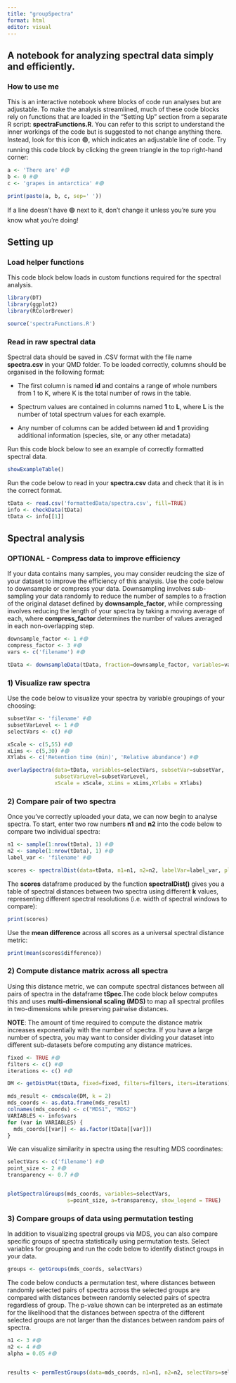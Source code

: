 ```yaml
---
title: "groupSpectra"
format: html
editor: visual
---
```


## A notebook for analyzing spectral data simply and efficiently.

### How to use me

This is an interactive notebook where blocks of code run analyses but are adjustable. To make the analysis streamlined, much of these code blocks rely on functions that are loaded in the "Setting Up" section from a separate R script: **spectraFunctions.R**. You can refer to this script to understand the inner workings of the code but is suggested to not change anything there. Instead, look for this icon 🟢, which indicates an adjustable line of code. Try running this code block by clicking the green triangle in the top right-hand corner:

```r
a <- 'There are' #🟢
b <- 0 #🟢
c <- 'grapes in antarctica' #🟢

print(paste(a, b, c, sep=' '))
```

If a line doesn't have 🟢 next to it, don't change it unless you're sure you know what you're doing!

## Setting up

### Load helper functions

This code block below loads in custom functions required for the spectral analysis.

```r
library(DT) 
library(ggplot2)
library(RColorBrewer)

source('spectraFunctions.R')
```

### Read in raw spectral data

Spectral data should be saved in .CSV format with the file name **spectra.csv** in your QMD folder. To be loaded correctly, columns should be organised in the following format:

-   The first column is named **id** and contains a range of whole numbers from 1 to K, where K is the total number of rows in the table.

-   Spectrum values are contained in columns named **1** to **L**, where **L** is the number of total spectrum values for each example.

-   Any number of columns can be added between **id** and **1** providing additional information (species, site, or any other metadata)

Run this code block below to see an example of correctly formatted spectral data.

```r
showExampleTable()
```

Run the code below to read in your **spectra.csv** data and check that it is in the correct format.

```r
tData <- read.csv('formattedData/spectra.csv', fill=TRUE)
info <- checkData(tData)
tData <- info[[1]]

```

## Spectral analysis

### OPTIONAL - Compress data to improve efficiency

If your data contains many samples, you may consider reudcing the size of your dataset to improve the efficiency of this analysis. Use the code below to downsample or compress your data. Downsampling involves sub-sampling your data randomly to reduce the number of samples to a fraction of the original dataset defined by **downsample_factor**, while compressing involves reducing the length of your spectra by taking a moving average of each, where **compress_factor** determines the number of values averaged in each non-overlapping step.

```r
downsample_factor <- 1 #🟢
compress_factor <- 3 #🟢
vars <- c('filename') #🟢

tData <- downsampleData(tData, fraction=downsample_factor, variables=vars) %>% compressData(k=compress_factor)
```

### 1) Visualize raw spectra

Use the code below to visualize your spectra by variable groupings of your choosing:

```r
subsetVar <- 'filename' #🟢
subsetVarLevel <- 1 #🟢
selectVars <- c() #🟢

xScale <- c(5,55) #🟢
xLims <- c(5,30) #🟢
XYlabs <- c('Retention time (min)', 'Relative abundance') #🟢

overlaySpectra(data=tData, variables=selectVars, subsetVar=subsetVar,
               subsetVarLevel=subsetVarLevel, 
               xScale = xScale, xLims = xLims,XYlabs = XYlabs)

```

### 2) Compare pair of two spectra

Once you've correctly uploaded your data, we can now begin to analyse spectra. To start, enter two row numbers **n1** and **n2** into the code below to compare two individual spectra:

```r
n1 <- sample(1:nrow(tData), 1) #🟢
n2 <- sample(1:nrow(tData), 1) #🟢                 
label_var <- 'filename' #🟢                 

scores <- spectralDist(data=tData, n1=n1, n2=n2, labelVar=label_var, plotSpectra=TRUE, verbose=FALSE)


```

The **scores** dataframe produced by the function **spectralDist()** gives you a table of spectral distances between two spectra using different **k** values, representing different spectral resolutions (i.e. width of spectral windows to compare):

```r
print(scores)
```

Use the **mean difference** across all scores as a universal spectral distance metric:

```r
print(mean(scores$difference))
```

### 2) Compute distance matrix across all spectra

Using this distance metric, we can compute spectral distances between all pairs of spectra in the dataframe **tSpec**.The code block below computes this and uses **multi-dimensional scaling (MDS)** to map all spectral profiles in two-dimensions while preserving pairwise distances.

**NOTE**: The amount of time required to compute the distance matrix increases exponentially with the number of spectra. If you have a large number of spectra, you may want to consider dividing your dataset into different sub-datasets before computing any distance matrices.

```r
fixed <- TRUE #🟢
filters <- c() #🟢
iterations <- c() #🟢

DM <- getDistMat(tData, fixed=fixed, filters=filters, iters=iterations)

mds_result <- cmdscale(DM, k = 2)
mds_coords <- as.data.frame(mds_result)
colnames(mds_coords) <- c("MDS1", "MDS2")
VARIABLES <- info$vars
for (var in VARIABLES) {
  mds_coords[[var]] <- as.factor(tData[[var]])
}
```

We can visualize similarity in spectra using the resulting MDS coordinates:

```r
selectVars <- c('filename') #🟢
point_size <- 2 #🟢
transparency <- 0.7 #🟢


plotSpectralGroups(mds_coords, variables=selectVars, 
                   s=point_size, a=transparency, show_legend = TRUE)

```

### 3) Compare groups of data using permutation testing

In addition to visualizing spectral groups via MDS, you can also compare specific groups of spectra statistically using permutation tests. Select variables for grouping and run the code below to identify distinct groups in your data.

```r
groups <- getGroups(mds_coords, selectVars)
```

The code below conducts a permutation test, where distances between randomly selected pairs of spectra across the selected groups are compared with distances between randomly selected pairs of spectra regardless of group. The p-value shown can be interpreted as an estimate for the likelihood that the distances between spectra of the different selected groups are not larger than the distances between random pairs of spectra.

```r
n1 <- 3 #🟢
n2 <- 4 #🟢
alpha = 0.05 #🟢


results <- permTestGroups(data=mds_coords, n1=n1, n2=n2, selectVars=selectVars, a=alpha, nTests=1000)
```
